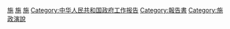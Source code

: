 {{catmore}}

[[Category:澳門政府文件|施]]
[[Category:澳門政治|施]]
[[Category:澳門社會|施]]
[[Category:中华人民共和国政府工作报告|Category:中华人民共和国政府工作报告]]
[[Category:報告書|Category:報告書]]
[[Category:施政演說|Category:施政演說]]